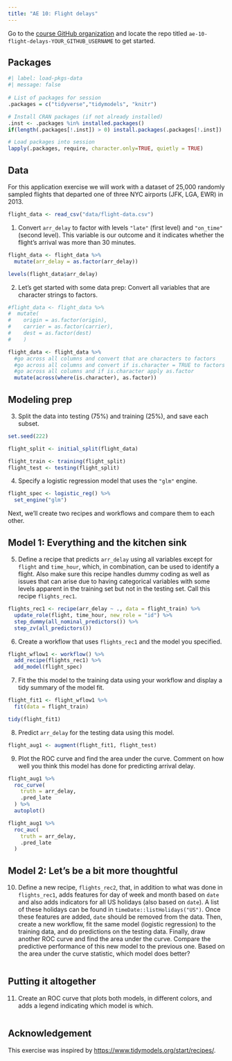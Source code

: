 ```yaml
---
title: "AE 10: Flight delays"
---
```


::: callout-important
Go to the [course GitHub organization](https://github.com/sta210-s22) and locate the repo titled `ae-10-flight-delays-YOUR_GITHUB_USERNAME` to get started.
:::

## Packages

```r
#| label: load-pkgs-data
#| message: false
 
# List of packages for session
.packages = c("tidyverse","tidymodels", "knitr")

# Install CRAN packages (if not already installed)
.inst <- .packages %in% installed.packages()
if(length(.packages[!.inst]) > 0) install.packages(.packages[!.inst])

# Load packages into session 
lapply(.packages, require, character.only=TRUE, quietly = TRUE)
```

## Data

For this application exercise we will work with a dataset of 25,000 randomly sampled flights that departed one of three NYC airports (JFK, LGA, EWR) in 2013.

```r
flight_data <- read_csv("data/flight-data.csv")
```

1.  Convert `arr_delay` to factor with levels `"late"` (first level) and `"on_time"` (second level). This variable is our outcome and it indicates whether the flight's arrival was more than 30 minutes.

```r
flight_data <- flight_data %>%
  mutate(arr_delay = as.factor(arr_delay))

levels(flight_data$arr_delay)
```

2.  Let's get started with some data prep: Convert all variables that are character strings to factors.

```r
#flight_data <- flight_data %>%
#  mutate(
#    origin = as.factor(origin),
#    carrier = as.factor(carrier),
#    dest = as.factor(dest)
#    )

flight_data <- flight_data %>%
  #go across all columns and convert that are characters to factors
  #go across all columns and convert if is.character = TRUE to factors
  #go across all columns and if is.character apply as.factor
  mutate(across(where(is.character), as.factor))
```

## Modeling prep

3.  Split the data into testing (75%) and training (25%), and save each subset.

```r
set.seed(222)

flight_split <- initial_split(flight_data)

flight_train <- training(flight_split)
flight_test <- testing(flight_split)
```

4.  Specify a logistic regression model that uses the `"glm"` engine.

```r
flight_spec <- logistic_reg() %>%
  set_engine("glm")
```

Next, we'll create two recipes and workflows and compare them to each other.

## Model 1: Everything and the kitchen sink

5.  Define a recipe that predicts `arr_delay` using all variables except for `flight` and `time_hour`, which, in combination, can be used to identify a flight. Also make sure this recipe handles dummy coding as well as issues that can arise due to having categorical variables with some levels apparent in the training set but not in the testing set. Call this recipe `flights_rec1`.

```r
flights_rec1 <- recipe(arr_delay ~ ., data = flight_train) %>%
  update_role(flight, time_hour, new_role = "id") %>%
  step_dummy(all_nominal_predictors()) %>%
  step_zv(all_predictors())
```

6.  Create a workflow that uses `flights_rec1` and the model you specified.

```r
flight_wflow1 <- workflow() %>%
  add_recipe(flights_rec1) %>%
  add_model(flight_spec)
```

7.  Fit the this model to the training data using your workflow and display a tidy summary of the model fit.

```r
flight_fit1 <- flight_wflow1 %>%
  fit(data = flight_train)

tidy(flight_fit1)
```

8.  Predict `arr_delay` for the testing data using this model.

```r
flight_aug1 <- augment(flight_fit1, flight_test)
```

9.  Plot the ROC curve and find the area under the curve. Comment on how well you think this model has done for predicting arrival delay.

```r
flight_aug1 %>%
  roc_curve(
    truth = arr_delay,
    .pred_late
  ) %>%
  autoplot()

flight_aug1 %>%
  roc_auc(
    truth = arr_delay,
    .pred_late
  )
```

## Model 2: Let's be a bit more thoughtful

10. Define a new recipe, `flights_rec2`, that, in addition to what was done in `flights_rec1`, adds features for day of week and month based on `date` and also adds indicators for all US holidays (also based on `date`). A list of these holidays can be found in `timeDate::listHolidays("US")`. Once these features are added, `date` should be removed from the data. Then, create a new workflow, fit the same model (logistic regression) to the training data, and do predictions on the testing data. Finally, draw another ROC curve and find the area under the curve. Compare the predictive performance of this new model to the previous one. Based on the area under the curve statistic, which model does better?

```r

```

## Putting it altogether

11. Create an ROC curve that plots both models, in different colors, and adds a legend indicating which model is which.

```r

```

## Acknowledgement

This exercise was inspired by <https://www.tidymodels.org/start/recipes/>.
